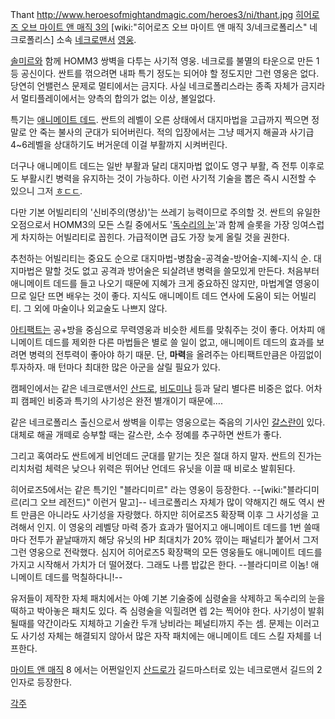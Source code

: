 Thant 
http://www.heroesofmightandmagic.com/heroes3/ni/thant.jpg
[[히어로즈 오브 마이트 앤 매직 3]]의 [wiki:"히어로즈 오브 마이트 앤 매직 3/네크로폴리스" 네크로폴리스] 소속 [[네크로맨서]] [[영웅]].

[[솔미르]]와 함께 HOMM3 쌍벽을 다투는 사기적 영웅. 네크로를 불멸의 타운으로 만든 1등 공신이다. 싼트를 꺾으려면 내파 특기 정도는 되어야 할 정도지만 그런 영웅은 없다.
당연히 언밸런스 문제로 멀티에서는 금지다. 사실 네크로폴리스라는 종족 자체가 금지라서 멀티플레이에서는 양측의 합의가 없는 이상, 볼일없다.

특기는 [[애니메이트 데드]]. 싼트의 레벨이 오른 상태에서 대지마법을 고급까지 찍으면 정말로 안 죽는 불사의 군대가 되어버린다. 적의 입장에서는 그냥 떼거지 해골과 사기급 4~6레벨을 상대하기도 버거운데 이걸 부활까지 시켜버린다.

더구나 애니메이트 데드는 일반 부활과 달리 대지마법 없이도 영구 부활, 즉 전투 이후로도 부활시킨 병력을 유지하는 것이 가능하다. 이런 사기적 기술을 뽑은 즉시 시전할 수 있으니 그저 [[ㅎㄷㄷ]].

다만 기본 어빌리티의 '신비주의(명상)'는 쓰레기 능력이므로 주의할 것. 싼트의 유일한 오점으로서 HOMM3의 모든 스킬 중에서도 '[[독수리의 눈]]'과 함께 슬롯을 가장 잉여스럽게 차지하는 어빌리티로 꼽힌다. 가급적이면 급도 가장 늦게 올릴 것을 권한다. 

추천하는 어빌리티는 중요도 순으로 대지마법-병참술-공격술-방어술-지혜-지식 순. 대지마법은 말할 것도 없고 공격과 방어술은 되살려낸 병력을 쓸모있게 만든다. 처음부터 애니메이트 데드를 들고 나오기 때문에 지혜가 크게 중요하진 않지만, 마법계열 영웅이므로 일단 뜨면 배우는 것이 좋다. 지식도 애니메이트 데드 연사에 도움이 되는 어빌리티. 그 외에 마술이나 외교술도 나쁘지 않다.

[[아티팩트]]는 공+방을 중심으로 무력영웅과 비슷한 세트를 맞춰주는 것이 좋다. 어차피 애니메이트 데드를 제외한 다른 마법들은 별로 쓸 일이 없고, 애니메이트 데드의 효과를 보려면 병력의 전투력이 좋아야 하기 때문. 단, '''마력'''을 올려주는 아티팩트만큼은 아낌없이 투자하자. 매 턴마다 최대한 많은 아군을 살릴 필요가 있다.

캠페인에서는 같은 네크로맨서인 [[산드로]], [[비도미나]] 등과 달리 별다른 비중은 없다. 어차피 캠페인 비중과 특기의 사기성은 완전 별개이기 때문에….

같은 네크로폴리스 출신으로서 쌍벽을 이루는 영웅으로는 죽음의 기사인 [[갈스란]]이 있다. 대체로 해골 개떼로 승부할 때는 갈스란, 소수 정예를 추구하면 싼트가 좋다.

그리고 혹여라도 싼트에게 비언데드 군대를 맡기는 짓은 절대 하지 말자. 싼트의 진가는 리치처럼 체력은 낮으나 위력은 뛰어난 언데드 유닛을 이끌 때 비로소 발휘된다.

히어로즈5에서는 같은 특기인 "블라디미르" 라는 영웅이 등장한다. --[wiki:"블라디미르(리그 오브 레전드)" 이런거 말고]-- 네크로폴리스 자체가 많이 약해지긴 해도 역시 싼트 만큼은 아니라도 사기성을 자랑했다. 하지만 히어로즈5 확장팩 이후 그 사기성을 고려해서 인지. 이 영웅의 레벨당 마력 증가 효과가 떨어지고 애니메이트 데드를 1번 쓸때마다 전투가 끝날때까지 해당 유닛의 HP 최대치가 20% 깎이는 패널티가 붙어서 그저 그런 영웅으로 전락했다. 심지어 히어로즈5 확장팩의 모든 영웅들도 애니메이트 데드를 가지고 시작해서 가치가 더 떨어졌다. 그래도 나름 밥값은 한다. --블라디미르 이놈! 애니메이트 데드를 먹칠하다니!--

유저들이 제작한 자체 패치에서는 아예 기본 기술중에 심령술을 삭제하고 독수리의 눈을 떡하고 박아놓은 패치도 있다. 즉 심령술을 익힐려면 렙 2는 찍어야 한다. 사기성이 발휘될때를 약간이라도 지체하고 기술칸 두개 낭비라는 페널티까지 주는 셈. 문제는 이러고도 사기성 자체는 해결되지 않아서 많은 자작 패치에는 애니메이트 데드 스킬 자체를 너프한다.

[[마이트 앤 매직]] 8 에서는 어쩐일인지 [[산드로]]가 길드마스터로 있는 네크로맨서 길드의 2인자로 등장한다.

[[각주]]
